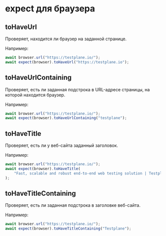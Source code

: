 # expect для браузера

## toHaveUrl

Проверяет, находится ли браузер на заданной странице.

Например:

```javascript
await browser.url("https://testplane.io/");
await expect(browser).toHaveUrl("https://testplane.io");
```

## toHaveUrlContaining

Проверяет, есть ли заданная подстрока в URL-адресе страницы, на которой находится браузер.

Например:

```javascript
await browser.url("https://testplane.io/");
await expect(browser).toHaveUrlContaining("testplane");
```

## toHaveTitle

Проверяет, есть ли у веб-сайта заданный заголовок.

Например:

```javascript
await browser.url("https://testplane.io/");
await expect(browser).toHaveTitle(
    "Fast, scalable and robust end-to-end web testing solution | Testplane",
);
```

## toHaveTitleContaining

Проверяет, есть ли заданная подстрока в заголовке веб-сайта.

Например:

```javascript
await browser.url("https://testplane.io/");
await expect(browser).toHaveTitleContaining("Testplane");
```
